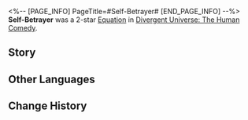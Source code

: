 <%-- [PAGE_INFO]
PageTitle=#Self-Betrayer#
[END_PAGE_INFO] --%>
{{Removed|Equation}}
{{Equation Infobox
|period   = The Human Comedy
|rarity   = 2
|path1    = Destruction*5
|path2    = Propagation*3
|effect   = When a character Breaks an enemy target's Weakness, recovers {{Color|h|2}} Skill Point(s). Based on the total number of Grit stacks on all allies, for every {{Color|h|5}} stack(s) of "{{Trait|Grit}}," increases all allies' Break DMG dealt by {{Color|h|2%}}.
|mentions = Lord Ravager
}}
'''Self-Betrayer''' was a 2-star [[Divergent Universe: The Human Comedy/Equatoins|Equation]] in [[Divergent Universe: The Human Comedy]].

==Story==
{{Description|A piece of chilling news is spreading through the segmentum where the Cielo Republic is located. Either a weapon secretly forged by an enemy or a toy crafted at the whim of a Lord Ravager, a dead spirit is devouring the still-bright star clusters of the Republic. It wears the face of a human, has the eyes of a human, yet its true form remains hidden until the moment it claims your life.<br /><br />How refreshing &mdash; a killer in disguise. Yet it disintegrated dead forms, devoured their information, and from a single "It," multiplied into countless "It"s. Where is it? It's everywhere. The spaceship pilot, the president issuing a warning on the screen, the teenage boy and girl holding hands in a coffee shop &mdash; everyone can be "It."<br /><br />Hmm, a correction to our previous opinion &mdash; everyone can be you.}}
<!--
==Gameplay Notes==
* 
-->
==Other Languages==
{{Other Languages
|en   = Self-Betrayer
|zhs  = 自我背叛者
|zht  = 自我背叛者
|ja   = {{Rubi|自分|じぶん}}を{{Rubi|裏切|うらぎ}}る{{Rubi|者|もの}}
|ko   = 자기 배신자
|es   = Autotraidor
|fr   = Auto-trahison
|ru   = Самопредатель
|th   = ผู้ทรยศตนเอง
|vi   = Kẻ Phản Bội Chính Mình
|de   = Selbstverräter
|id   = Self-Betrayer
|pt   = Traidor de Si
}}

==Change History==
{{Change History|2.7}}
